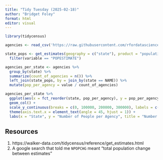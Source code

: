 ```yaml
---
title: "Tidy Tuesday (2025-02-18)"
author: "Bridget Foley"
format: html
editor: visual
---
```


```r
library(tidycensus)
```

```r
agencies <- read_csv('https://raw.githubusercontent.com/rfordatascience/tidytuesday/main/data/2025/2025-02-18/agencies.csv')
```

```r
state_pops <- get_estimates(geography = c("state"), product = "population", variables = "all") %>% 
  filter(variable == "POPESTIMATE")
```

```r
agencies_per_state <- agencies %>% 
  group_by(state) %>% 
  summarize(count_of_agencies = n()) %>% 
  left_join(state_pops, by = join_by(state == NAME)) %>% 
  mutate(pop_per_agency = value / count_of_agencies)
```

```r
agencies_per_state %>% 
  ggplot(aes(x = fct_reorder(state, pop_per_agency), y = pop_per_agency)) +
  geom_col() +
  scale_y_continuous(breaks = c(0, 100000, 200000, 300000), labels = c("0", "100,000", "200,000", "300,000")) + 
  theme(axis.text.x = element_text(angle = 45, hjust = 1)) +
  labs(x = "State", y = "Number of People per Agency", title = "Number of People per Agency by State", subtitle = "Population of a state divided by the number of agencies in it")
```

## Resources

1. https://walker-data.com/tidycensus/reference/get_estimates.html
2. A google search that told me `NPOPCHG` meant "total population change between estimates"
